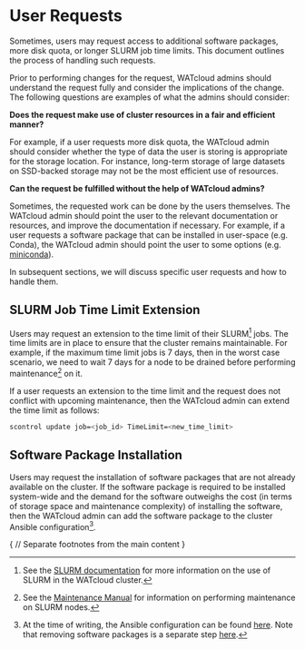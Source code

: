 # User Requests

Sometimes, users may request access to additional software packages, more disk quota, or longer SLURM job time limits.
This document outlines the process of handling such requests.

Prior to performing changes for the request, WATcloud admins should understand the request fully and consider the implications of the change.
The following questions are examples of what the admins should consider:

**Does the request make use of cluster resources in a fair and efficient manner?**

For example, if a user requests more disk quota, the WATcloud admin should consider whether the type of data
the user is storing is appropriate for the storage location.
For instance, long-term storage of large datasets on SSD-backed storage may not be the most efficient use of resources.

**Can the request be fulfilled without the help of WATcloud admins?**

Sometimes, the requested work can be done by the users themselves.
The WATcloud admin should point the user to the relevant documentation or resources, and improve the documentation if necessary.
For example, if a user requests a software package that can be installed in user-space (e.g. Conda),
the WATcloud admin should point the user to some options (e.g. [miniconda](https://docs.anaconda.com/miniconda/)).

In subsequent sections, we will discuss specific user requests and how to handle them.

## SLURM Job Time Limit Extension

Users may request an extension to the time limit of their SLURM[^slurm-docs] jobs.
The time limits are in place to ensure that the cluster remains maintainable.
For example, if the maximum time limit jobs is 7 days, then in the worst case scenario,
we need to wait 7 days for a node to be drained before performing maintenance[^slurm-maintenance] on it.

If a user requests an extension to the time limit and the request does not conflict with upcoming maintenance,
then the WATcloud admin can extend the time limit as follows:

```bash copy
scontrol update job=<job_id> TimeLimit=<new_time_limit>
```

[^slurm-docs]: See the [SLURM documentation](/docs/compute-cluster/slurm) for more information on the use of SLURM in the WATcloud cluster.
[^slurm-maintenance]: See the [Maintenance Manual](./maintenance-manual#slurm) for information on performing maintenance on SLURM nodes.

## Software Package Installation

Users may request the installation of software packages that are not already available on the cluster.
If the software package is required to be installed system-wide and the demand for the software outweighs
the cost (in terms of storage space and maintenance complexity) of installing the software,
then the WATcloud admin can add the software package to the cluster Ansible configuration[^ansible-config].

[^ansible-config]: At the time of writing, the Ansible configuration can be found [here](https://github.com/WATonomous/infra-config/blob/7d59786e61ce779f20e7cdb8c29b4864fe1b6c31/ansible/roles/ubuntu_dev_vm/tasks/main.yml#L94-L144).
    Note that removing software packages is a separate step [here](https://github.com/WATonomous/infra-config/blob/7d59786e61ce779f20e7cdb8c29b4864fe1b6c31/ansible/roles/ubuntu_dev_vm/tasks/main.yml#L27-L65).

{
// Separate footnotes from the main content
}


<Separator className="mt-6" />
